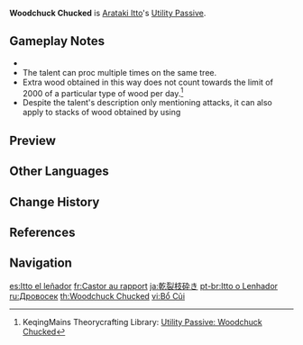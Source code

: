 {{Talent Infobox
|image         = Talent Woodchuck Chucked.png
|character     = Arataki Itto
|type          = Utility Passive
|info          = When a party member uses attacks to obtain [[wood]] from a tree, they have a 25% chance to get an additional log of wood.
|utility1      = Wood
|utility2      = Party
}}
{{Description|"Arataki Itto brags that with his [[oni]] strength, even the sturdiest of trees can be felled."|2=[[Dainsleif]] in [https://youtu.be/3DXG7eYBTMU Collected Miscellany - "Arataki Itto: Supreme Superstrength"]}}
'''Woodchuck Chucked''' is [[Arataki Itto]]'s [[Utility Passive]].

==Gameplay Notes==
* {{Talent Note|character=Arataki Itto|talent=Woodchuck Chucked|dead}}
* The talent can proc multiple times on the same tree.
* Extra wood obtained in this way does not count towards the limit of 2000 of a particular type of wood per day.<ref>KeqingMains Theorycrafting Library: [https://library.keqingmains.com/evidence/characters/geo/itto#utility-passive-woodchuck-chucked Utility Passive: Woodchuck Chucked]</ref>
* Despite the talent's description only mentioning attacks, it can also apply to stacks of wood obtained by using {{LL|"The Boon of the Elder Tree"|.}}

==Preview==
{{Preview
|file    = Woodchuck Chucked Preview
}}

==Other Languages==
{{Other Languages
|en      = Woodchuck Chucked
|zhs     = 干裂枝碎
|zhs_rm  = Gànliè Zhīsuì
|zht     = 幹裂枝碎
|zht_rm  = Gànliè Zhīsuì
|zh_tl   = Tree Trunks Split and Branches Shatter
|ja      = 乾裂枝砕き
|ja_rm   = Kanretsu Edakudaki
|ja_tl   = Dry Lumber Cracks and Branches Shatter
|ja_note = The use of the word {{ja|乾裂|kanretsu|drying out and cracking}} may be due to a localization error, as the original name in Simplified Chinese uses the character {{zh|{{wt|干}}}}, which corresponds to multiple traditional characters, including both {{zh|{{wt|幹}}|tl=trunk}} and {{zh|{{wt|乾}}|tl=dry.}} The intended word is likely {{ja|幹裂|tl=trunk-splitting.}}
|ko      = 갈라진 나무 부스러기
|ko_tl   = Cracked Wood Chips
|es      = Itto el leñador
|es_tl   = Itto the Lumberjack
|fr      = Castor au rapport
|fr_tl   = Beaver, Reporting
|ru      = Дровосек
|ru_tl   = The Woodcutter
|th      = Woodchuck Chucked
|vi      = Bổ Củi
|vi_tl   = 
|de      = Holzspalter
|de_tl   = Logsplitter
|id      = Woodchuck Chucked
|pt      = Itto o Lenhador
|pt_tl   = Itto the Lumberjack
|tr      = Ağaçkesen Itto
|tr_tl   = Logger Itto
|it      = Il taglialegna
|it_tl   = The Woodcutter
}}

==Change History==
{{Change History|2.3}}

==References==
{{Reflist}}

==Navigation==
{{Talent Navbox|Arataki Itto}}

[[es:Itto el leñador]]
[[fr:Castor au rapport]]
[[ja:乾裂枝砕き]]
[[pt-br:Itto o Lenhador]]
[[ru:Дровосек]]
[[th:Woodchuck Chucked]]
[[vi:Bổ Củi]]